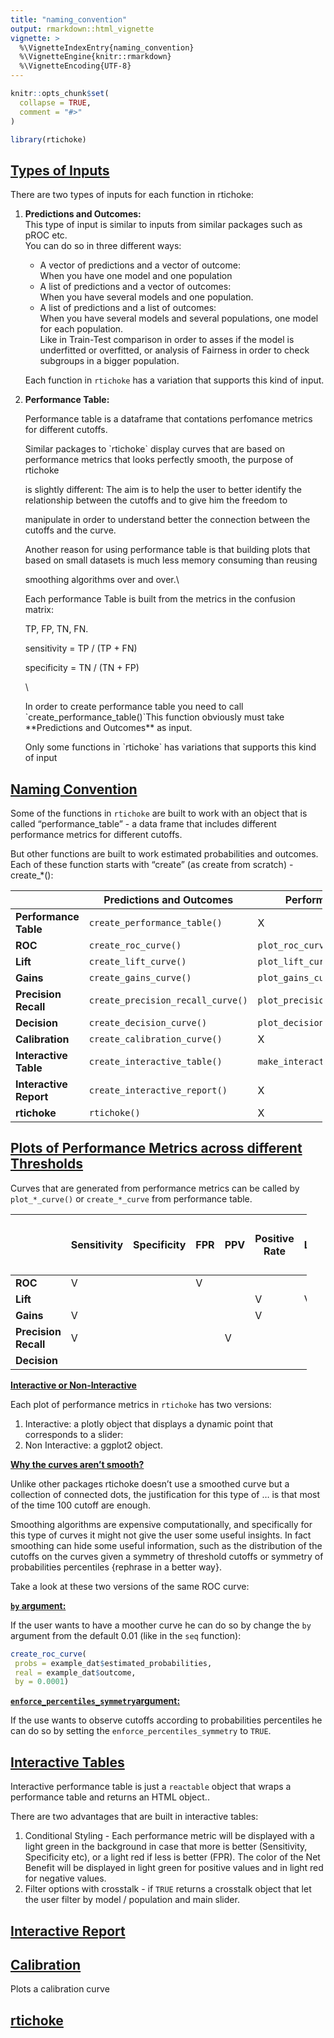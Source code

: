 ```yaml
---
title: "naming_convention"
output: rmarkdown::html_vignette
vignette: >
  %\VignetteIndexEntry{naming_convention}
  %\VignetteEngine{knitr::rmarkdown}
  %\VignetteEncoding{UTF-8}
---
```


```r
knitr::opts_chunk$set(
  collapse = TRUE,
  comment = "#>"
)
```

```r
library(rtichoke)
```

## [**Types of Inputs**]{.ul}

There are two types of inputs for each function in rtichoke:

1.  **Predictions and Outcomes:\
    **This type of input is similar to inputs from similar packages such as pROC etc.\
    You can do so in three different ways:

    -   A vector of predictions and a vector of outcome:\
        When you have one model and one population
    -   A list of predictions and a vector of outcomes:\
        When you have several models and one population.
    -   A list of predictions and a list of outcomes:\
        When you have several models and several populations, one model for each population.\
        Like in Train-Test comparison in order to asses if the model is underfitted or overfitted, or analysis of Fairness in order to check subgroups in a bigger population.\

    Each function in `rtichoke` has a variation that supports this kind of input.\

2.  **Performance Table:**

    Performance table is a dataframe that contations perfomance metrics for different cutoffs.

    Similar packages to \`rtichoke\` display curves that are based on performance metrics that looks perfectly smooth, the purpose of rtichoke

    is slightly different: The aim is to help the user to better identify the relationship between the cutoffs and to give him the freedom to

    manipulate in order to understand better the connection between the cutoffs and the curve.

    Another reason for using performance table is that building plots that based on small datasets is much less memory consuming than reusing

    smoothing algorithms over and over.\\

    Each performance Table is built from the metrics in the confusion matrix:

    TP, FP, TN, FN.

    sensitivity = TP / (TP + FN)

    specificity = TN / (TN + FP)

    \\

    In order to create performance table you need to call \`create_performance_table()\`This function obviously must take \*\*Predictions and Outcomes\*\* as input.

    Only some functions in \`rtichoke\` has variations that supports this kind of input

## [**Naming Convention**]{.ul}

Some of the functions in `rtichoke` are built to work with an object that is called "performance_table" - a data frame that includes different performance metrics for different cutoffs.

But other functions are built to work estimated probabilities and outcomes. Each of these function starts with "create" (as create from scratch) - create\_\*():

+------------------------+-----------------------------------+---------------------------------+
|                        | Predictions and Outcomes          | Performance Table               |
+========================+===================================+=================================+
| **Performance Table**  | `create_performance_table()`      | X                               |
+------------------------+-----------------------------------+---------------------------------+
| **ROC**                | `create_roc_curve()`              | `plot_roc_curve()`              |
+------------------------+-----------------------------------+---------------------------------+
| **Lift**               | `create_lift_curve()`             | `plot_lift_curve()`             |
+------------------------+-----------------------------------+---------------------------------+
| **Gains**              | `create_gains_curve()`            | `plot_gains_curve()`            |
+------------------------+-----------------------------------+---------------------------------+
| **Precision Recall**   | `create_precision_recall_curve()` | `plot_precision_recall_curve()` |
+------------------------+-----------------------------------+---------------------------------+
| **Decision**           | `create_decision_curve()`         | `plot_decision_curve()`         |
+------------------------+-----------------------------------+---------------------------------+
| **Calibration**        | `create_calibration_curve()`      | X                               |
+------------------------+-----------------------------------+---------------------------------+
| **Interactive Table**  | `create_interactive_table()`      | `make_interactive()`            |
+------------------------+-----------------------------------+---------------------------------+
| **Interactive Report** | `create_interactive_report()`     | X                               |
+------------------------+-----------------------------------+---------------------------------+
| **rtichoke**           | `rtichoke()`                      | X                               |
+------------------------+-----------------------------------+---------------------------------+

## [**Plots of Performance Metrics across different Thresholds**]{.ul}

Curves that are generated from performance metrics can be called by `plot_*_curve()` or `create_*_curve` from performance table.

+----------------------+-------------+-------------+-----+-----+---------------+------+---------+-----------+
|                      | Sensitivity | Specificity | FPR | PPV | Positive Rate | LIFT | Net     | Threshold |
|                      |             |             |     |     |               |      |         |           |
|                      |             |             |     |     |               |      | Benifit |           |
+======================+=============+=============+=====+=====+===============+======+=========+===========+
| **ROC**              | V           |             | V   |     |               |      |         |           |
+----------------------+-------------+-------------+-----+-----+---------------+------+---------+-----------+
| **Lift**             |             |             |     |     | V             | V    |         |           |
+----------------------+-------------+-------------+-----+-----+---------------+------+---------+-----------+
| **Gains**            | V           |             |     |     | V             |      |         |           |
+----------------------+-------------+-------------+-----+-----+---------------+------+---------+-----------+
| **Precision Recall** | V           |             |     | V   |               |      |         |           |
+----------------------+-------------+-------------+-----+-----+---------------+------+---------+-----------+
| **Decision**         |             |             |     |     |               |      | V       | V         |
+----------------------+-------------+-------------+-----+-----+---------------+------+---------+-----------+

[**Interactive or Non-Interactive**]{.ul}

Each plot of performance metrics in `rtichoke` has two versions:

1.  Interactive: a plotly object that displays a dynamic point that corresponds to a slider:
2.  Non Interactive: a ggplot2 object.

[**Why the curves aren't smooth?**]{.ul}

Unlike other packages rtichoke doesn't use a smoothed curve but a collection of connected dots, the justification for this type of ... is that most of the time 100 cutoff are enough.

Smoothing algorithms are expensive computationally, and specifically for this type of curves it might not give the user some useful insights. In fact smoothing can hide some useful information, such as the distribution of the cutoffs on the curves given a symmetry of threshold cutoffs or symmetry of probabilities percentiles {rephrase in a better way}.

Take a look at these two versions of the same ROC curve:

[**`by` argument:**]{.ul}

If the user wants to have a moother curve he can do so by change the `by` argument from the default 0.01 (like in the `seq` function):

```r
create_roc_curve(
 probs = example_dat$estimated_probabilities,
 real = example_dat$outcome, 
 by = 0.0001)

```

[**`enforce_percentiles_symmetry`argument:**]{.ul}

If the use wants to observe cutoffs according to probabilities percentiles he can do so by setting the `enforce_percentiles_symmetry` to `TRUE`.

## [**Interactive Tables**]{.ul}

Interactive performance table is just a `reactable` object that wraps a performance table and returns an HTML object..

There are two advantages that are built in interactive tables:

1.  Conditional Styling - Each performance metric will be displayed with a light green in the background in case that more is better (Sensitivity, Specificity etc), or a light red if less is better (FPR). The color of the Net Benefit will be displayed in light green for positive values and in light red for negative values.
2.  Filter options with crosstalk - if `TRUE` returns a crosstalk object that let the user filter by model / population and main slider.

## [**Interactive Report**]{.ul}

## [**Calibration**]{.ul}

Plots a calibration curve

## [**rtichoke**]{.ul}
